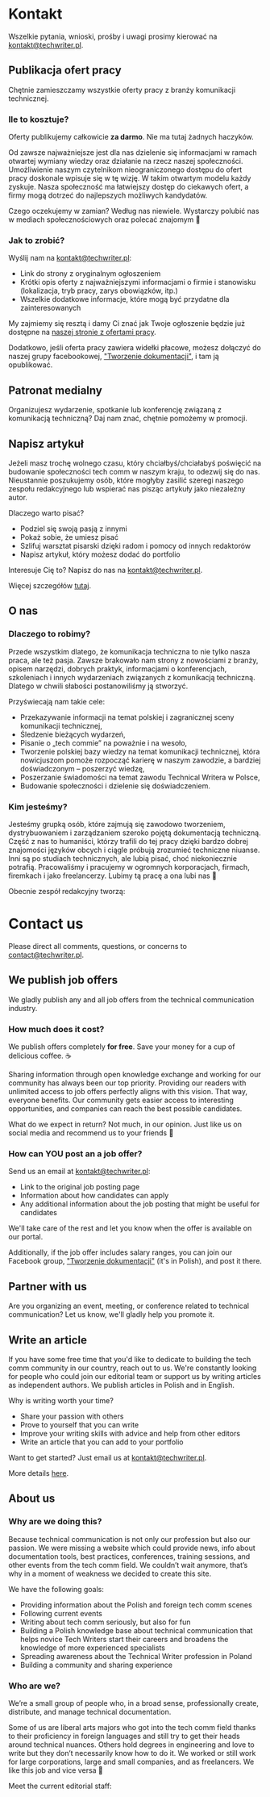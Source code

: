 
<Tabs>
  <TabItem value="polski" label="Polski" default>

# Kontakt

Wszelkie pytania, wnioski, prośby i uwagi prosimy kierować na
[kontakt@techwriter.pl](mailto:kontakt@techwriter.pl).

## Publikacja ofert pracy

Chętnie zamieszczamy wszystkie oferty pracy z branży komunikacji technicznej.

### Ile to kosztuje?

Oferty publikujemy całkowicie **za darmo**. Nie ma tutaj żadnych haczyków.

Od zawsze najważniejsze jest dla nas dzielenie się informacjami w ramach
otwartej wymiany wiedzy oraz działanie na rzecz naszej społeczności.
Umożliwienie naszym czytelnikom nieograniczonego dostępu do ofert pracy
doskonale wpisuje się w tę wizję. W takim otwartym modelu każdy zyskuje. Nasza
społeczność ma łatwiejszy dostęp do ciekawych ofert, a firmy mogą dotrzeć do
najlepszych możliwych kandydatów.

Czego oczekujemy w zamian? Według nas niewiele. Wystarczy polubić nas w mediach
społecznościowych oraz polecać znajomym 🙂

### Jak to zrobić?

Wyślij nam na [kontakt@techwriter.pl](mailto:kontakt@techwriter.pl):

- Link do strony z oryginalnym ogłoszeniem
- Krótki opis oferty z najważniejszymi informacjami o firmie i stanowisku
  (lokalizacja, tryb pracy, zarys obowiązków, itp.)
- Wszelkie dodatkowe informacje, które mogą być przydatne dla zainteresowanych

My zajmiemy się resztą i damy Ci znać jak Twoje ogłoszenie będzie już dostępne
na [naszej stronie z ofertami pracy](/oferty-pracy).

Dodatkowo, jeśli oferta pracy zawiera widełki płacowe, możesz dołączyć do naszej
grupy facebookowej,
["Tworzenie dokumentacji"](https://www.facebook.com/groups/tworzeniedokumentacji),
i tam ją opublikować.

## Patronat medialny

Organizujesz wydarzenie, spotkanie lub konferencję związaną z komunikacją
techniczną? Daj nam znać, chętnie pomożemy w promocji.

## Napisz artykuł

Jeżeli masz trochę wolnego czasu, który chciałbyś/chciałabyś poświęcić na
budowanie społeczności tech comm w naszym kraju, to odezwij się do nas.
Nieustannie poszukujemy osób, które mogłyby zasilić szeregi naszego zespołu
redakcyjnego lub wspierać nas pisząc artykuły jako niezależny autor.

Dlaczego warto pisać?

- Podziel się swoją pasją z innymi
- Pokaż sobie, że umiesz pisać
- Szlifuj warsztat pisarski dzięki radom i pomocy od innych redaktorów
- Napisz artykuł, który możesz dodać do portfolio

Interesuje Cię to? Napisz do nas na
[kontakt@techwriter.pl](mailto:kontakt@techwriter.pl).

Więcej szczegółów [tutaj](/oferta-wspolpracy-redaktor-techwriter-pl).

## O nas

### Dlaczego to robimy?

Przede wszystkim dlatego, że komunikacja techniczna to nie tylko nasza praca,
ale też pasja. Zawsze brakowało nam strony z nowościami z branży, opisem
narzędzi, dobrych praktyk, informacjami o konferencjach, szkoleniach i innych
wydarzeniach związanych z komunikacją techniczną. Dlatego w chwili słabości
postanowiliśmy ją stworzyć.

Przyświecają nam takie cele:

- Przekazywanie informacji na temat polskiej i zagranicznej sceny komunikacji
  technicznej,
- Śledzenie bieżących wydarzeń,
- Pisanie o „tech commie” na poważnie i na wesoło,
- Tworzenie polskiej bazy wiedzy na temat komunikacji technicznej, która
  nowicjuszom pomoże rozpocząć karierę w naszym zawodzie, a bardziej
  doświadczonym – poszerzyć wiedzę,
- Poszerzanie świadomości na temat zawodu Technical Writera w Polsce,
- Budowanie społeczności i dzielenie się doświadczeniem.

### Kim jesteśmy?

Jesteśmy grupką osób, które zajmują się zawodowo tworzeniem, dystrybuowaniem i
zarządzaniem szeroko pojętą dokumentacją techniczną. Część z nas to humaniści,
którzy trafili do tej pracy dzięki bardzo dobrej znajomości języków obcych i
ciągle próbują zrozumieć techniczne niuanse. Inni są po studiach technicznych,
ale lubią pisać, choć niekoniecznie potrafią. Pracowaliśmy i pracujemy w
ogromnych korporacjach, firmach, firemkach i jako freelancerzy. Lubimy tą pracę
a ona lubi nas 🙂

Obecnie zespół redakcyjny tworzą:

<AuthorList />

  </TabItem>
  <TabItem value="english" label="English">

# Contact us

Please direct all comments, questions, or concerns to
[contact@techwriter.pl](mailto:contact@techwriter.pl).

## We publish job offers

We gladly publish any and all job offers from the technical communication
industry.

### How much does it cost?

We publish offers completely **for free**. Save your money for a cup of
delicious coffee. ☕

Sharing information through open knowledge exchange and working for our
community has always been our top priority. Providing our readers with unlimited
access to job offers perfectly aligns with this vision. That way, everyone
benefits. Our community gets easier access to interesting opportunities, and
companies can reach the best possible candidates.

What do we expect in return? Not much, in our opinion. Just like us on social
media and recommend us to your friends 🙂

### How can YOU post an a job offer?

Send us an email at [kontakt@techwriter.pl](mailto:kontakt@techwriter.pl):

- Link to the original job posting page
- Information about how candidates can apply
- Any additional information about the job posting that might be useful for
  candidates

We'll take care of the rest and let you know when the offer is available on our
portal.

Additionally, if the job offer includes salary ranges, you can join our Facebook
group,
["Tworzenie dokumentacji"](https://www.facebook.com/groups/tworzeniedokumentacji)
(it's in Polish), and post it there.

## Partner with us

Are you organizing an event, meeting, or conference related to technical
communication? Let us know, we'll gladly help you promote it.

## Write an article

If you have some free time that you'd like to dedicate to building the tech comm
community in our country, reach out to us. We're constantly looking for people
who could join our editorial team or support us by writing articles as
independent authors. We publish articles in Polish and in English.

Why is writing worth your time?

- Share your passion with others
- Prove to yourself that you can write
- Improve your writing skills with advice and help from other editors
- Write an article that you can add to your portfolio

Want to get started? Just email us at
[kontakt@techwriter.pl](mailto:kontakt@techwriter.pl).

More details [here](/oferta-wspolpracy-redaktor-techwriter-pl).

## About us

### Why are we doing this?

Because technical communication is not only our profession but also our passion.
We were missing a website which could provide news, info about documentation
tools, best practices, conferences, training sessions, and other events from the
tech comm field. We couldn’t wait anymore, that’s why in a moment of weakness we
decided to create this site.

We have the following goals:

- Providing information about the Polish and foreign tech comm scenes
- Following current events
- Writing about tech comm seriously, but also for fun
- Building a Polish knowledge base about technical communication that helps
  novice Tech Writers start their careers and broadens the knowledge of more
  experienced specialists
- Spreading awareness about the Technical Writer profession in Poland
- Building a community and sharing experience

### Who are we?

We’re a small group of people who, in a broad sense, professionally create,
distribute, and manage technical documentation.

Some of us are liberal arts majors who got into the tech comm field thanks to
their proficiency in foreign languages and still try to get their heads around
technical nuances. Others hold degrees in engineering and love to write but they
don’t necessarily know how to do it. We worked or still work for large
corporations, large and small companies, and as freelancers. We like this job
and vice versa 🙂

Meet the current editorial staff:

<AuthorList language="English" />

  </TabItem>
</Tabs>
